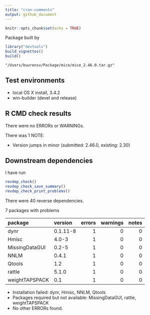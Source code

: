 ---
title: "cran-comments"
output: github_document
---

```{r setup, include=FALSE}
knitr::opts_chunk$set(echo = TRUE)
```

Package built by

```{r eval = FALSE}
library("devtools")
build_vignettes()
build()
```

`"/Users/buurensv/Package/mice/mice_2.46.0.tar.gz"`

## Test environments

* local OS X install, 3.4.2
* win-builder (devel and release)

## R CMD check results

There were no ERRORs or WARNINGs.

There was 1 NOTE: 

* Version jumps in minor (submitted: 2.46.0, existing: 2.30)

## Downstream dependencies

I have run 

```{r eval=FALSE}
revdep_check()
revdep_check_save_summary()
revdep_check_print_problems()
```

There were 40 reverse dependencies.

7 packages with problems

|package        |version  | errors| warnings| notes|
|:--------------|:--------|------:|--------:|-----:|
|dynr           |0.1.11-8 |      1|        0|     0|
|Hmisc          |4.0-3    |      1|        0|     0|
|MissingDataGUI |0.2-5    |      1|        0|     0|
|NNLM           |0.4.1    |      1|        0|     0|
|Qtools         |1.2      |      1|        0|     0|
|rattle         |5.1.0    |      1|        0|     0|
|weightTAPSPACK |0.1      |      1|        0|     0|

- Installation failed: dynr, Hmisc, NNLM, Qtools
- Packages required but not available: MissingDataGUI, rattle, weightTAPSPACK
- No other ERRORs found.
